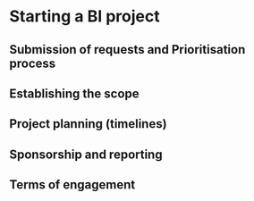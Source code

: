 # Starting a BI project

## Submission of requests and Prioritisation process

## Establishing the scope

## Project planning (timelines)

## Sponsorship and reporting

## Terms of engagement